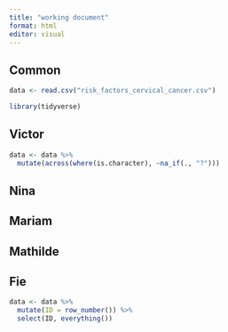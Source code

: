 ```yaml
---
title: "working document"
format: html
editor: visual
---
```


## Common

```r
data <- read.csv("risk_factors_cervical_cancer.csv")
```

```r
library(tidyverse)
```

## Victor


```r
data <- data %>%
  mutate(across(where(is.character), ~na_if(., "?")))
```

## Nina

## Mariam

## Mathilde

## Fie

```r
data <- data %>%
  mutate(ID = row_number()) %>%
  select(ID, everything())
```

## 
